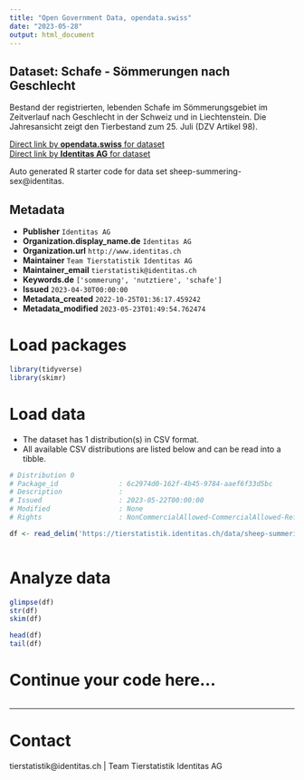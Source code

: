 ```yaml
---
title: "Open Government Data, opendata.swiss"
date: "2023-05-28"
output: html_document
---
```


## Dataset: Schafe - Sömmerungen nach Geschlecht

Bestand der registrierten, lebenden Schafe im Sömmerungsgebiet im Zeitverlauf nach Geschlecht in der Schweiz und in Liechtenstein. Die Jahresansicht zeigt den Tierbestand zum 25. Juli (DZV Artikel 98).

[Direct link by **opendata.swiss** for dataset](https://opendata.swiss/de/dataset/schafe-sommerungen-nach-geschlecht)<br>
[Direct link by **Identitas AG** for dataset](https://tierstatistik.identitas.ch/)

Auto generated R starter code for data set sheep-summering-sex@identitas.

## Metadata

- **Publisher** `Identitas AG`
- **Organization.display_name.de** `Identitas AG`
- **Organization.url** `http://www.identitas.ch`
- **Maintainer** `Team Tierstatistik Identitas AG`
- **Maintainer_email** `tierstatistik@identitas.ch`
- **Keywords.de** `['sommerung', 'nutztiere', 'schafe']`
- **Issued** `2023-04-30T00:00:00`
- **Metadata_created** `2022-10-25T01:36:17.459242`
- **Metadata_modified** `2023-05-23T01:49:54.762474`


# Load packages

```r

library(tidyverse)
library(skimr)

```

# Load data

-   The dataset has 1 distribution(s) in CSV format.
-   All available CSV distributions are listed below and can be read into a tibble.

```r

# Distribution 0
# Package_id               : 6c2974d0-162f-4b45-9784-aaef6f33d5bc
# Description              : 
# Issued                   : 2023-05-22T00:00:00
# Modified                 : None
# Rights                   : NonCommercialAllowed-CommercialAllowed-ReferenceRequired

df <- read_delim('https://tierstatistik.identitas.ch/data/sheep-summering-sex.csv')



```

# Analyze data

```r

glimpse(df)
str(df)
skim(df)

head(df)
tail(df)

```

# Continue your code here...

```r

```

------------------------------------------------------------------------

# Contact

tierstatistik@identitas.ch | Team Tierstatistik Identitas AG

